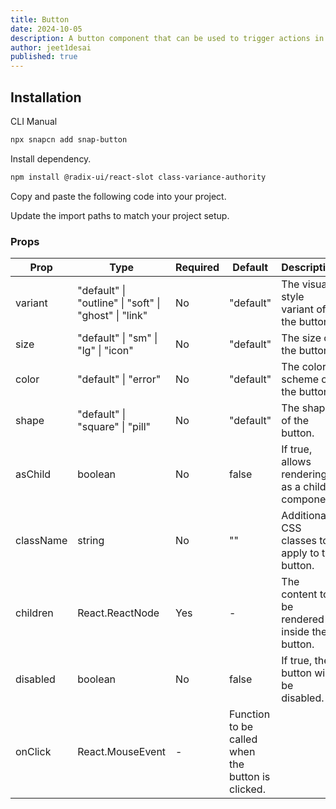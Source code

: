 ```yaml
---
title: Button
date: 2024-10-05
description: A button component that can be used to trigger actions in your app.
author: jeet1desai
published: true
---
```


<ComponentPreview name="snap-button-demo" />

## Installation

<Tabs defaultValue="cli">

<TabsList>
  <TabsTrigger value="cli">CLI</TabsTrigger>
  <TabsTrigger value="manual">Manual</TabsTrigger>
</TabsList>
<TabsContent value="cli">

```bash
npx snapcn add snap-button
```

</TabsContent>

<TabsContent value="manual">

<Steps>

<Step>Install dependency.</Step>

```bash
npm install @radix-ui/react-slot class-variance-authority
```

<Step>Copy and paste the following code into your project.</Step>

<ComponentSource name="snap-button" />

<Step>Update the import paths to match your project setup.</Step>

</Steps>

</TabsContent>

</Tabs>

### Props

| Prop      | Type                                                  | Required | Default                                           | Description                                     |
| --------- | ----------------------------------------------------- | -------- | ------------------------------------------------- | ----------------------------------------------- |
| variant   | "default" \| "outline" \| "soft" \| "ghost" \| "link" | No       | "default"                                         | The visual style variant of the button.         |
| size      | "default" \| "sm" \| "lg" \| "icon"                   | No       | "default"                                         | The size of the button.                         |
| color     | "default" \| "error"                                  | No       | "default"                                         | The color scheme of the button.                 |
| shape     | "default" \| "square" \| "pill"                       | No       | "default"                                         | The shape of the button.                        |
| asChild   | boolean                                               | No       | false                                             | If true, allows rendering as a child component. |
| className | string                                                | No       | ""                                                | Additional CSS classes to apply to the button.  |
| children  | React.ReactNode                                       | Yes      | -                                                 | The content to be rendered inside the button.   |
| disabled  | boolean                                               | No       | false                                             | If true, the button will be disabled.           |
| onClick   | React.MouseEvent                                      | -        | Function to be called when the button is clicked. |
